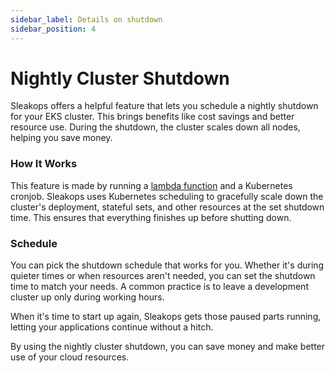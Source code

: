 ```yaml
---
sidebar_label: Details on shutdown
sidebar_position: 4
---
```


# Nightly Cluster Shutdown
Sleakops offers a helpful feature that lets you schedule a nightly shutdown for your EKS cluster. 
This brings benefits like cost savings and better resource use. 
During the shutdown, the cluster scales down all nodes, helping you save money.

### How It Works

This feature is made by running a [lambda function<FiExternalLink/>](https://docs.aws.amazon.com/lambda/index.html) and a Kubernetes cronjob. 
Sleakops uses Kubernetes scheduling to gracefully scale down the cluster's deployment, stateful sets, and other resources at the set shutdown time. 
This ensures that everything finishes up before shutting down.

### Schedule

You can pick the shutdown schedule that works for you. 
Whether it's during quieter times or when resources aren't needed, you can set the shutdown time to match your needs.
A common practice is to leave a development cluster up only during working hours.

When it's time to start up again, Sleakops gets those paused parts running, letting your applications continue without a hitch.

By using the nightly cluster shutdown, you can save money and make better use of your cloud resources.